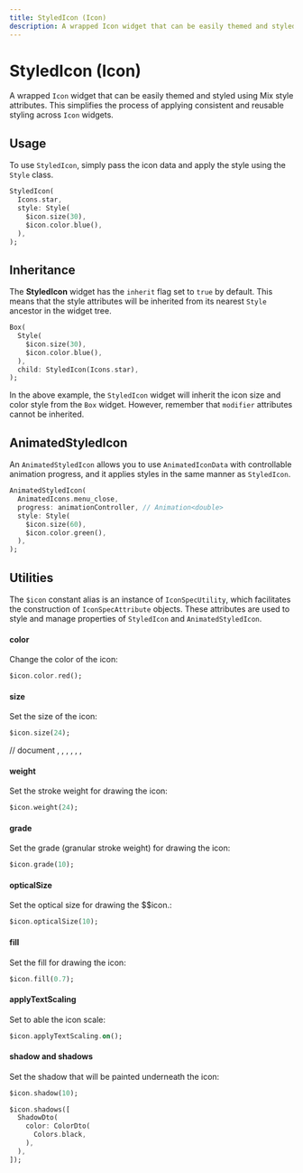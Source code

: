```yaml
---
title: StyledIcon (Icon)
description: A wrapped Icon widget that can be easily themed and styled using Mix style attributes
---
```


# StyledIcon (Icon)

A wrapped `Icon` widget that can be easily themed and styled using Mix style attributes. This simplifies the process of applying consistent and reusable styling across `Icon` widgets.

## Usage

To use `StyledIcon`, simply pass the icon data and apply the style using the `Style` class.

```dart
StyledIcon(
  Icons.star,
  style: Style(
    $icon.size(30),
    $icon.color.blue(),
  ),
);
```

## Inheritance

The **StyledIcon** widget has the `inherit` flag set to `true` by default. This means that the style attributes will be inherited from its nearest `Style` ancestor in the widget tree.

```dart
Box(
  Style(
    $icon.size(30),
    $icon.color.blue(),
  ),
  child: StyledIcon(Icons.star),
);
```

In the above example, the `StyledIcon` widget will inherit the icon size and color style from the `Box` widget. However, remember that `modifier` attributes cannot be inherited.

## AnimatedStyledIcon

An `AnimatedStyledIcon` allows you to use `AnimatedIconData` with controllable animation progress, and it applies styles in the same manner as `StyledIcon`.

```dart
AnimatedStyledIcon(
  AnimatedIcons.menu_close,
  progress: animationController, // Animation<double>
  style: Style(
    $icon.size(60),
    $icon.color.green(),
  ),
);
```

## Utilities

The `$icon` constant alias is an instance of `IconSpecUtility`, which facilitates the construction of `IconSpecAttribute` objects. These attributes are used to style and manage properties of `StyledIcon` and `AnimatedStyledIcon`.

#### **color**

Change the color of the icon:

```dart
$icon.color.red();
```

#### **size**

Set the size of the icon:

```dart
$icon.size(24);
```

// document , , , , , ,

#### **weight**

Set the stroke weight for drawing the icon:

```dart
$icon.weight(24);
```

#### **grade**

Set the grade (granular stroke weight) for drawing the icon:

```dart
$icon.grade(10);
```

#### **opticalSize**

Set the optical size for drawing the $$icon.:

```dart
$icon.opticalSize(10);
```

#### **fill**

Set the fill for drawing the icon:

```dart
$icon.fill(0.7);
```

#### **applyTextScaling**

Set to able the icon scale:

```dart
$icon.applyTextScaling.on();
```

#### **shadow** and **shadows**

Set the shadow that will be painted underneath the icon:

```dart
$icon.shadow(10);

$icon.shadows([
  ShadowDto(
    color: ColorDto(
      Colors.black,
    ),
  ),
]);
```
